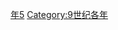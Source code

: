 {{Catnav|頁面分類|历史|歷史時代|年|9世纪各年}}

{{catmore}}
{{Commons category|875}}

[[Category:870年代|年5]]
[[Category:9世纪各年|Category:9世纪各年]]
